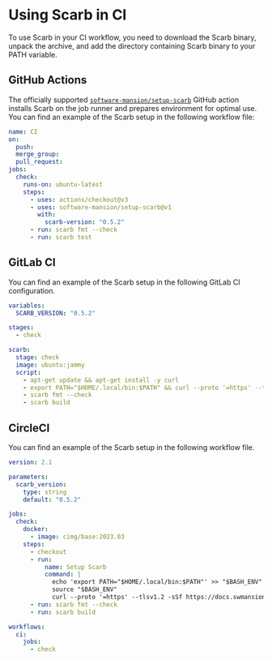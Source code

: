 # Using Scarb in CI

To use Scarb in your CI workflow, you need to download the Scarb binary, unpack the archive, and add the directory
containing Scarb binary to your PATH variable.

## GitHub Actions

The officially supported [`software-mansion/setup-scarb`](https://github.com/software-mansion/setup-scarb) GitHub action
installs Scarb on the job runner and prepares environment for optimal use.
You can find an example of the Scarb setup in the following workflow file:

```yaml copy filename=".github/workflows/ci.yml"
name: CI
on:
  push:
  merge_group:
  pull_request:
jobs:
  check:
    runs-on: ubuntu-latest
    steps:
      - uses: actions/checkout@v3
      - uses: software-mansion/setup-scarb@v1
        with:
          scarb-version: "0.5.2"
      - run: scarb fmt --check
      - run: scarb test
```

## GitLab CI

You can find an example of the Scarb setup in the following GitLab CI configuration.

```yaml copy filename=".gitlab-ci.yml"
variables:
  SCARB_VERSION: "0.5.2"

stages:
  - check

scarb:
  stage: check
  image: ubuntu:jammy
  script:
    - apt-get update && apt-get install -y curl
    - export PATH="$HOME/.local/bin:$PATH" && curl --proto '=https' --tlsv1.2 -sSf https://docs.swmansion.com/scarb/install.sh | bash -s -- -v $SCARB_VERSION
    - scarb fmt --check
    - scarb build
```

## CircleCI

You can find an example of the Scarb setup in the following workflow file.

```yaml copy filename=".circleci/config.yml"
version: 2.1

parameters:
  scarb_version:
    type: string
    default: "0.5.2"

jobs:
  check:
    docker:
      - image: cimg/base:2023.03
    steps:
      - checkout
      - run:
          name: Setup Scarb
          command: |
            echo 'export PATH="$HOME/.local/bin:$PATH"' >> "$BASH_ENV"
            source "$BASH_ENV"
            curl --proto '=https' --tlsv1.2 -sSf https://docs.swmansion.com/scarb/install.sh | bash -s -- -v << pipeline.parameters.scarb_version >>
      - run: scarb fmt --check
      - run: scarb build

workflows:
  ci:
    jobs:
      - check
```
